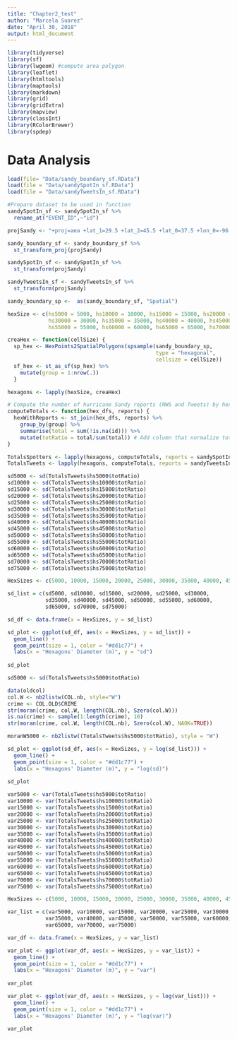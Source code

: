```yaml
---
title: "Chapter2_test"
author: "Marcela Suarez"
date: "April 30, 2018"
output: html_document
---
```



```r
library(tidyverse)
library(sf)
library(lwgeom) #compute area polygon
library(leaflet)
library(htmltools)
library(maptools)
library(markdown)
library(grid)
library(gridExtra)
library(mapview)
library(classInt)
library(RColorBrewer)
library(spdep)
```

# Data Analysis

```r
load(file= "Data/sandy_boundary_sf.RData")
load(file = "Data/sandySpotIn_sf.RData")
load(file = "Data/sandyTweetsIn_sf.RData")

#Prepare dataset to be used in function
sandySpotIn_sf <- sandySpotIn_sf %>%
  rename_at("EVENT_ID",~"id")  
```


```r
projSandy <- "+proj=aea +lat_1=29.5 +lat_2=45.5 +lat_0=37.5 +lon_0=-96 +x_0=0 +y_0=0 +datum=NAD83 +units=m +no_defs"

sandy_boundary_sf <- sandy_boundary_sf %>% 
  st_transform_proj(projSandy)

sandySpotIn_sf <- sandySpotIn_sf %>% 
  st_transform(projSandy)

sandyTweetsIn_sf <- sandyTweetsIn_sf %>% 
  st_transform(projSandy)

sandy_boundary_sp <-  as(sandy_boundary_sf, "Spatial")

hexSize <- c(hs5000 = 5000, hs10000 = 10000, hs15000 = 15000, hs20000 = 20000, hs25000 = 25000,
             hs30000 = 30000, hs35000 = 35000, hs40000 = 40000, hs45000 = 45000, hs50000 = 50000,
             hs55000 = 55000, hs60000 = 60000, hs65000 = 65000, hs70000 = 70000, hs75000 = 75000)
```


```r

creaHex <- function(cellSize) {
  sp_hex <- HexPoints2SpatialPolygons(spsample(sandy_boundary_sp,
                                               type = "hexagonal",
                                               cellsize = cellSize))
  sf_hex <- st_as_sf(sp_hex) %>%
    mutate(group = 1:nrow(.))
  }

hexagons <- lapply(hexSize, creaHex)

```


```r

# Compute the number of hurricane Sandy reports (NWS and Tweets) by hexagon
computeTotals <- function(hex_dfs, reports) {
  hexWithReports <- st_join(hex_dfs, reports) %>%
    group_by(group) %>%
    summarise(total = sum(!is.na(id))) %>%
    mutate(totRatio = total/sum(total)) # Add column that normalize totals
}

TotalsSpotters <- lapply(hexagons, computeTotals, reports = sandySpotIn_sf)
TotalsTweets <- lapply(hexagons, computeTotals, reports = sandyTweetsIn_sf)
```

```r
sd5000 <- sd(TotalsTweets$hs5000$totRatio)
sd10000 <- sd(TotalsTweets$hs10000$totRatio)
sd15000 <- sd(TotalsTweets$hs15000$totRatio)
sd20000 <- sd(TotalsTweets$hs20000$totRatio)
sd25000 <- sd(TotalsTweets$hs25000$totRatio)
sd30000 <- sd(TotalsTweets$hs30000$totRatio)
sd35000 <- sd(TotalsTweets$hs35000$totRatio)
sd40000 <- sd(TotalsTweets$hs40000$totRatio)
sd45000 <- sd(TotalsTweets$hs45000$totRatio)
sd50000 <- sd(TotalsTweets$hs50000$totRatio)
sd55000 <- sd(TotalsTweets$hs55000$totRatio)
sd60000 <- sd(TotalsTweets$hs60000$totRatio)
sd65000 <- sd(TotalsTweets$hs65000$totRatio)
sd70000 <- sd(TotalsTweets$hs70000$totRatio)
sd75000 <- sd(TotalsTweets$hs75000$totRatio)

HexSizes <- c(5000, 10000, 15000, 20000, 25000, 30000, 35000, 40000, 45000, 50000, 55000, 60000, 65000, 70000, 75000)

sd_list = c(sd5000, sd10000, sd15000, sd20000, sd25000, sd30000, 
            sd35000, sd40000, sd45000, sd50000, sd55000, sd60000,
            sd65000, sd70000, sd75000)

sd_df <- data.frame(x = HexSizes, y = sd_list)
```


```r
sd_plot <- ggplot(sd_df, aes(x = HexSizes, y = sd_list)) +
  geom_line() + 
  geom_point(size = 1, color = "#dd1c77") +
  labs(x = "Hexagons' Diameter (m)", y = "sd")
  
sd_plot
```
```r
sd5000 <- sd(TotalsTweets$hs5000$totRatio)

data(oldcol)
col.W <- nb2listw(COL.nb, style="W")
crime <- COL.OLD$CRIME
str(moran(crime, col.W, length(COL.nb), Szero(col.W)))
is.na(crime) <- sample(1:length(crime), 10)
str(moran(crime, col.W, length(COL.nb), Szero(col.W), NAOK=TRUE))

moranW5000 <- nb2listw((TotalsTweets$hs5000$totRatio), style = "W")

```


```r
sd_plot <- ggplot(sd_df, aes(x = HexSizes, y = log(sd_list))) +
  geom_line() + 
  geom_point(size = 1, color = "#dd1c77") +
  labs(x = "Hexagons' Diameter (m)", y = "log(sd)")
  
sd_plot
```

```r
var5000 <- var(TotalsTweets$hs5000$totRatio)
var10000 <- var(TotalsTweets$hs10000$totRatio)
var15000 <- var(TotalsTweets$hs15000$totRatio)
var20000 <- var(TotalsTweets$hs20000$totRatio)
var25000 <- var(TotalsTweets$hs25000$totRatio)
var30000 <- var(TotalsTweets$hs30000$totRatio)
var35000 <- var(TotalsTweets$hs35000$totRatio)
var40000 <- var(TotalsTweets$hs40000$totRatio)
var45000 <- var(TotalsTweets$hs45000$totRatio)
var50000 <- var(TotalsTweets$hs50000$totRatio)
var55000 <- var(TotalsTweets$hs55000$totRatio)
var60000 <- var(TotalsTweets$hs60000$totRatio)
var65000 <- var(TotalsTweets$hs65000$totRatio)
var70000 <- var(TotalsTweets$hs70000$totRatio)
var75000 <- var(TotalsTweets$hs75000$totRatio)

HexSizes <- c(5000, 10000, 15000, 20000, 25000, 30000, 35000, 40000, 45000, 50000, 55000, 60000, 65000, 70000, 75000)

var_list = c(var5000, var10000, var15000, var20000, var25000, var30000, 
            var35000, var40000, var45000, var50000, var55000, var60000,
            var65000, var70000, var75000)

var_df <- data.frame(x = HexSizes, y = var_list)
```


```r
var_plot <- ggplot(var_df, aes(x = HexSizes, y = var_list)) +
  geom_line() + 
  geom_point(size = 1, color = "#dd1c77") +
  labs(x = "Hexagons' Diameter (m)", y = "var")
  
var_plot
```


```r
var_plot <- ggplot(var_df, aes(x = HexSizes, y = log(var_list))) +
  geom_line() + 
  geom_point(size = 1, color = "#dd1c77") +
  labs(x = "Hexagons' Diameter (m)", y = "log(var)")
  
var_plot
```